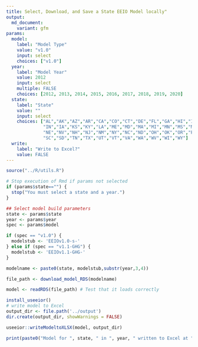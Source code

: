 ```yaml
---
title: Select, Download, and Save a State EEIO Model locally"
output:
  md_document:
    variant: gfm
params:
  model:
    label: "Model Type"
    value: "v1.0"
    input: select
    choices: ["v1.0"] 
  year:
    label: "Model Year"
    value: 2012
    input: select
    multiple: FALSE
    choices: [2012, 2013, 2014, 2015, 2016, 2017, 2018, 2019, 2020]
  state:
    label: "State"
    value: ""
    input: select
    choices: ["AL","AK","AZ","AR","CA","CO","CT","DE","FL","GA","HI","ID","IL",
              "IN","IA","KS","KY","LA","ME","MD","MA","MI","MN","MS","MO","MT",
              "NE","NV","NH","NJ","NM","NY","NC","ND","OH","OK","OR","PA","RI",
              "SC","SD","TN","TX","UT","VT","VA","WA","WV","WI","WY"]
  write:
    label: "Write to Excel?"
    value: FALSE
---
```


```r
source("../R/utils.R")

# Stop execution of Rmd if params not selected
if (params$state=="") {
  stop("You must select a state and a year.")
}

## Select model build parameters
state <- params$state
year <- params$year
spec <- params$model

if (spec == "v1.0") {
  modelstub <- 'EEIOv1.0-s-'
} else if (spec == "v1.1-GHG") {
  modelstub <- 'EEIOv1.1-GHG-'
}

modelname <- paste0(state, modelstub,substr(year,3,4)) 

```

```r

file_path <- download_model_RDS(modelname)

model <- readRDS(file_path) # Test that it loads correctly

```


```r
install_useeior()
# write model to Excel
output_dir <- file.path('../output')
dir.create(output_dir, showWarnings = FALSE)

useeior::writeModeltoXLSX(model, output_dir)

print(paste0("Model for ", state, " in ", year, " written to Excel at ", output_dir, "."))
```

